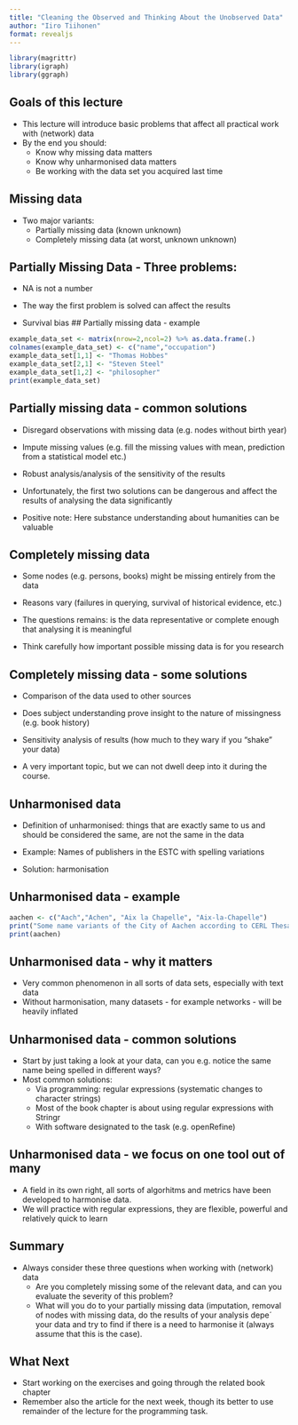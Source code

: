 ```yaml
---
title: "Cleaning the Observed and Thinking About the Unobserved Data"
author: "Iiro Tiihonen"
format: revealjs
---
```


```r
library(magrittr)
library(igraph)
library(ggraph)
```

## Goals of this lecture

-   This lecture will introduce basic problems that affect all practical work with (network) data
-   By the end you should:
    -   Know why missing data matters
    -   Know why unharmonised data matters
    -   Be working with the data set you acquired last time

## Missing data

-   Two major variants:
    -   Partially missing data (known unknown)
    -   Completely missing data (at worst, unknown unknown)

## Partially Missing Data - Three problems:

-   NA is not a number

-   The way the first problem is solved can affect the results

-   Survival bias \## Partially missing data - example

```r

example_data_set <- matrix(nrow=2,ncol=2) %>% as.data.frame(.)
colnames(example_data_set) <- c("name","occupation")
example_data_set[1,1] <- "Thomas Hobbes"
example_data_set[2,1] <- "Steven Steel"
example_data_set[1,2] <- "philosopher"
print(example_data_set)

```

## Partially missing data - common solutions

-   Disregard observations with missing data (e.g. nodes without birth year)\

-   Impute missing values (e.g. fill the missing values with mean, prediction from a statistical model etc.)

-   Robust analysis/analysis of the sensitivity of the results

-   Unfortunately, the first two solutions can be dangerous and affect the results of analysing the data significantly

-   Positive note: Here substance understanding about humanities can be valuable 


## Completely missing data

-   Some nodes (e.g. persons, books) might be missing entirely from the data

-   Reasons vary (failures in querying, survival of historical evidence, etc.)

-   The questions remains: is the data representative or complete enough that analysing it is meaningful

-   Think carefully how important possible missing data is for you research 

## Completely missing data - some solutions

-   Comparison of the data used to other sources

-   Does subject understanding prove insight to the nature of missingness (e.g. book history)

-   Sensitivity analysis of results (how much to they wary if you "shake" your data)

-   A very important topic, but we can not dwell deep into it during the course. 

## Unharmonised data

-   Definition of unharmonised: things that are exactly same to us and should be considered the same, are not the same in the data

-   Example: Names of publishers in the ESTC with spelling variations

-   Solution: harmonisation

## Unharmonised data - example

```r
aachen <- c("Aach","Achen", "Aix la Chapelle", "Aix-la-Chapelle")
print("Some name variants of the City of Aachen according to CERL Thesaurus:")
print(aachen)
```

## Unharmonised data - why it matters

-   Very common phenomenon in all sorts of data sets, especially with text data
-   Without harmonisation, many datasets - for example networks - will be heavily inflated

## Unharmonised data - common solutions

-   Start by just taking a look at your data, can you e.g. notice the same name being spelled in different ways?
-   Most common solutions:
    -   Via programming: regular expressions (systematic changes to character strings)
    -   Most of the book chapter is about using regular expressions with Stringr
    -   With software designated to the task (e.g. openRefine)
    
## Unharmonised data - we focus on one tool out of many    
-   A field in its own right, all sorts of algorhitms and metrics have been developed to harmonise data.
-   We will practice with regular expressions, they are flexible, powerful and relatively quick to learn

## Summary

-   Always consider these three questions when working with (network) data
    -   Are you completely missing some of the relevant data, and can you evaluate the severity of this problem?
    -   What will you do to your partially missing data (imputation, removal of nodes with missing data, do the results of your analysis depe´ your data and try to find if there is a need to harmonise it (always assume that this is the case).

## What Next
- Start working on the exercises and going through the related book chapter
- Remember also the article for the next week, though its better to use
remainder of the lecture for the programming task.